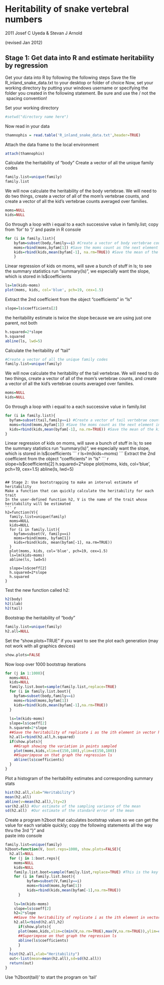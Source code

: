 # Heritability of snake vertebral numbers
2011 Josef C Uyeda & Stevan J Arnold

(revised Jan 2012)

## Stage 1: Get data into R and estimate heritability by regression
Get your data into R by following the following steps
Save the file R_inland_snake_data.txt to your desktop or folder of choice
Now, set your working directory by
putting your windows username or specifying the folder you created in the following 	statement.
Be sure and use the / not the \ spacing convention!

Set your working directory
``` r
#setwd("directory name here")
```

Now read in your data
``` r
thamnophis = read.table('R_inland_snake_data.txt',header=TRUE)
```

Attach the data frame to the local environment
``` r
attach(thamnophis)
```

Calculate the heritability of "body"
Create a vector of all the unique family codes
``` r
family.list=unique(family)
family.list
```

We will now calculate the heritability of the body vertebrae. We will need to 
do two things, create a vector of all of the mom's vertebrae counts, and create
a vector of all the kid's vertebrae counts averaged over families. 
``` r
moms=NULL
kids=NULL
```
Go through a loop with i equal to a each successive value in family.list; copy from ‘for’ to ‘}’ and paste in R console
``` r
for (i in family.list){ 
	byfam=subset(body,family==i) #Create a vector of body vertebrae counts for family i
	moms=rbind(moms,byfam[1]) #Save the moms count as the next element in the vector "moms"
	kids=rbind(kids,mean(byfam[-1], na.rm=TRUE)) #Save the mean of the kids count as the next element in the vector "kids" (you are excluding the 1st element of the vector, which is the mom)
	}
```
Linear regression of kids on moms, will save a bunch of stuff in ls; to see the summary statistics run "summary(ls)", we especially want the slope, which is stored in ls$coefficients
``` r
ls=lm(kids~moms) 
plot(moms, kids, col='blue', pch=19, cex=1.5)
```

Extract the 2nd coefficient from the object "coefficients" in "ls"
``` r
slope=ls$coefficients[2] 
```

the heritability estimate is twice the slope because we are using just one parent, not both
``` r
h.squared=2*slope  
h.squared
abline(ls, lwd=5)
```
 
Calculate the heritability of "tail"
``` r
#Create a vector of all the unique family codes
family.list=unique(family)
```
We will now calculate the heritability of the tail vertebrae. We will need to 
do two things, create a vector of all of the mom's vertebrae counts, and create
a vector of all the kid's vertebrae counts averaged over families. 
``` r
moms=NULL
kids=NULL
```
Go through a loop with i equal to a each successive value in family.list 
``` r
for (i in family.list){ 
  byfam=subset(tail,family==i) #Create a vector of tail vertebrae counts for family i
  moms=rbind(moms,byfam[1]) #Save the moms count as the next element in the vector "moms"
  kids=rbind(kids,mean(byfam[-1], na.rm=TRUE)) #Save the mean of the kids count as the next element in the vector "kids" (you are excluding the 1st element of the vector, which is the mom)
}
```

Linear regression of kids on moms, will save a bunch of stuff in ls; to see the summary statistics run "summary(ls)", we especially want the slope, which is stored in ls$coefficients
``` r
ls=lm(kids~moms) 
```
Extract the 2nd coefficient from the object "coefficients" in "ls"
``` r
slope=ls$coefficients[2] 
h.squared=2*slope
plot(moms, kids, col='blue', pch=19, cex=1.5)
abline(ls, lwd=5)
```

## Stage 2: Use bootstrapping to make an interval estimate of heritability
Make a function that can quickly calculate the heritability for each trait
In the user-defined function h2, V is the name of the trait whose heritability will be estimated
``` r
h2=function(V){
  family.list=unique(family)
  moms=NULL
  kids=NULL
  for (i in family.list){
    byfam=subset(V, family==i) 
    moms=rbind(moms, byfam[1]) 
    kids=rbind(kids, mean(byfam[-1], na.rm=TRUE)) 
  }
  plot(moms, kids, col='blue', pch=19, cex=1.5)
  ls=lm(kids~moms)
  abline(ls, lwd=5)
  
  slope=ls$coeff[2]
  h.squared=2*slope
  h.squared
}
```

Test the new function called h2:
``` r
h2(body)
h2(ilab)
h2(tail)
```

Bootstrap the heritability of "body"
``` r
family.list=unique(family)
h2.all=NULL
```
Set the "show.plots=TRUE" if you want to see the plot each generation (may not work with all graphics devices)
``` r
show.plots=FALSE
```

Now loop over 1000 bootstrap iterations
``` r
for (j in 1:1000){
  moms=NULL
  kids=NULL
  family.list.boot=sample(family.list,replace=TRUE)
  for (i in family.list.boot){
    byfam=subset(body,family==i) 
    moms=rbind(moms,byfam[1]) 
    kids=rbind(kids,mean(byfam[-1],na.rm=TRUE))
  }
  
  ls=lm(kids~moms)
  slope=ls$coeff[2]
  h.squared=2*slope
  ##Save the heritability of replicate i as the ith element in vector h2.all
  h2.all=rbind(h2.all,h.squared)  
  if(show.plots){
    ##Graph showing the variation in points sampled
    plot(moms,kids,xlim=c(150,180),ylim=c(150,180))
    ##Superimpose on that graph the regression ls
    abline(ls$coefficients)  
  }
}
```
Plot a histogram of the heritability estimates and corresponding summary stats 
``` r
hist(h2.all,xlab="Heritability") 
mean(h2.all)
abline(v=mean(h2.all),lty=2)
var(h2.all) #Our estimate of the sampling variance of the mean
sd(h2.all)  #Our estimate of the standard error of the mean
```

Create a program h2boot that calculates bootstrap values so we can get the value for 
each variable quickly; copy the following statements all the way thru the 3rd “}” and  
paste into console

``` r
family.list=unique(family)
h2boot=function(V, boot.reps=1000, show.plots=FALSE){
  h2.all=NULL
  for (j in 1:boot.reps){
    moms=NULL
    kids=NULL
    family.list.boot=sample(family.list,replace=TRUE) #This is the key to bootstrapping
    for (i in family.list.boot){
	      byfam=subset(V,family==i) 
	      moms=rbind(moms,byfam[1]) 
	      kids=rbind(kids,mean(byfam[-1],na.rm=TRUE))
      }
    
    ls=lm(kids~moms)
    slope=ls$coeff[2]
    h2=2*slope
    ##Save the heritability of replicate i as the ith element in vector h2.all
    h2.all=rbind(h2.all,h2)  
	  if(show.plots){
      plot(moms,kids,xlim=c(min(V,na.rm=TRUE),max(V,na.rm=TRUE)),ylim=c(min(V,na.rm=T),max(V,na.rm=TRUE))) #Graph showing the variation in points sampled
      ##Superimpose on that graph the regression ls
      abline(ls$coefficients) 
      }
  }
  hist(h2.all,xlab="Heritability") 
  out<-list(mean=mean(h2.all),sd=sd(h2.all)) 
  return(out)
}
```

Use ‘h2boot(tail)’ to start the program on ‘tail’

